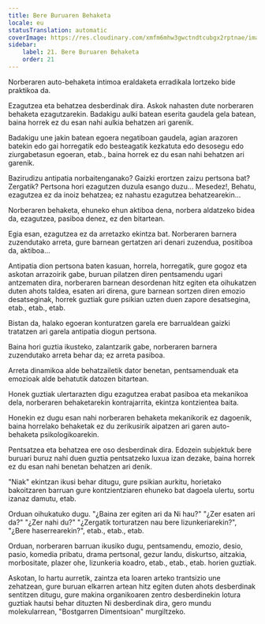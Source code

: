 ```yaml
---
title: Bere Buruaren Behaketa
locale: eu
statusTranslation: automatic
coverImage: https://res.cloudinary.com/xmfm6mhw3gwctndtcubgx2rptnae/image/upload/v1740468922/small_cover_tratado_de_psicologia_revolucionaria_a4c0dca4e0.webp
sidebar:
    label: 21. Bere Buruaren Behaketa
    order: 21
---
```

Norberaren auto-behaketa intimoa eraldaketa erradikala lortzeko bide praktikoa da.

Ezagutzea eta behatzea desberdinak dira. Askok nahasten dute norberaren behaketa ezagutzarekin. Badakigu aulki batean eserita gaudela gela batean, baina horrek ez du esan nahi aulkia behatzen ari garenik.

Badakigu une jakin batean egoera negatiboan gaudela, agian arazoren batekin edo gai horregatik edo besteagatik kezkatuta edo desosegu edo ziurgabetasun egoeran, etab., baina horrek ez du esan nahi behatzen ari garenik.

Bazirudizu antipatia norbaitenganako? Gaizki erortzen zaizu pertsona bat? Zergatik? Pertsona hori ezagutzen duzula esango duzu... Mesedez!, Behatu, ezagutzea ez da inoiz behatzea; ez nahastu ezagutzea behatzearekin...

Norberaren behaketa, ehuneko ehun aktiboa dena, norbera aldatzeko bidea da, ezagutzea, pasiboa denez, ez den bitartean.

Egia esan, ezagutzea ez da arretazko ekintza bat. Norberaren barnera zuzendutako arreta, gure barnean gertatzen ari denari zuzendua, positiboa da, aktiboa...

Antipatia dion pertsona baten kasuan, horrela, horregatik, gure gogoz eta askotan arrazoirik gabe, buruan pilatzen diren pentsamendu ugari antzematen dira, norberaren barnean desordenan hitz egiten eta oihukatzen duten ahots taldea, esaten ari direna, gure barnean sortzen diren emozio desatseginak, horrek guztiak gure psikian uzten duen zapore desatsegina, etab., etab., etab.

Bistan da, halako egoeran konturatzen garela ere barrualdean gaizki tratatzen ari garela antipatia diogun pertsona.

Baina hori guztia ikusteko, zalantzarik gabe, norberaren barnera zuzendutako arreta behar da; ez arreta pasiboa.

Arreta dinamikoa alde behatzailetik dator benetan, pentsamenduak eta emozioak alde behatutik datozen bitartean.

Honek guztiak ulertarazten digu ezagutzea erabat pasiboa eta mekanikoa dela, norberaren behaketarekin kontrajarrita, ekintza kontzientea baita.

Honekin ez dugu esan nahi norberaren behaketa mekanikorik ez dagoenik, baina horrelako behaketak ez du zerikusirik aipatzen ari garen auto-behaketa psikologikoarekin.

Pentsatzea eta behatzea ere oso desberdinak dira. Edozein subjektuk bere buruari buruz nahi duen guztia pentsatzeko luxua izan dezake, baina horrek ez du esan nahi benetan behatzen ari denik.

"Niak" ekintzan ikusi behar ditugu, gure psikian aurkitu, horietako bakoitzaren barruan gure kontzientziaren ehuneko bat dagoela ulertu, sortu izanaz damutu, etab.

Orduan oihukatuko dugu. "¿Baina zer egiten ari da Ni hau?" "¿Zer esaten ari da?" "¿Zer nahi du?" "¿Zergatik torturatzen nau bere lizunkeriarekin?", "¿Bere haserrearekin?", etab., etab., etab.

Orduan, norberaren barruan ikusiko dugu, pentsamendu, emozio, desio, pasio, komedia pribatu, drama pertsonal, gezur landu, diskurtso, aitzakia, morbositate, plazer ohe, lizunkeria koadro, etab., etab., etab. horien guztiak.

Askotan, lo hartu aurretik, zaintza eta loaren arteko trantsizio une zehatzean, gure buruan elkarren artean hitz egiten duten ahots desberdinak sentitzen ditugu, gure makina organikoaren zentro desberdinekin lotura guztiak hautsi behar dituzten Ni desberdinak dira, gero mundu molekularrean, "Bostgarren Dimentsioan" murgiltzeko.

